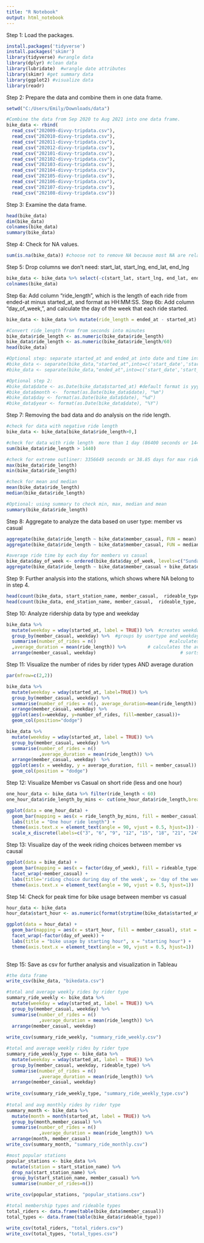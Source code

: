 ---
title: "R Notebook"
output: html_notebook
---

Step 1: Load the packages.
```{r}
install.packages('tidyverse')
install.packages('skimr')
library(tidyverse) #wrangle data
library(dplyr) #clean data
library(lubridate)  #wrangle date attributes
library(skimr) #get summary data
library(ggplot2) #visualize data
library(readr)
```

Step 2: Prepare the data and combine them in one data frame.
```{r}
setwd("C:/Users/Emily/Downloads/data")

#Combine the data from Sep 2020 to Aug 2021 into one data frame.
bike_data <- rbind(
  read_csv("202009-divvy-tripdata.csv"), 
  read_csv("202010-divvy-tripdata.csv"),
  read_csv("202011-divvy-tripdata.csv"),
  read_csv("202012-divvy-tripdata.csv"),
  read_csv("202101-divvy-tripdata.csv"),
  read_csv("202102-divvy-tripdata.csv"),
  read_csv("202103-divvy-tripdata.csv"),
  read_csv("202104-divvy-tripdata.csv"),
  read_csv("202105-divvy-tripdata.csv"),
  read_csv("202106-divvy-tripdata.csv"),
  read_csv("202107-divvy-tripdata.csv"),
  read_csv("202108-divvy-tripdata.csv"))
```

Step 3: Examine the data frame. 
```{r}
head(bike_data)
dim(bike_data)
colnames(bike_data)
summary(bike_data)
```

Step 4: Check for NA values. 
```{r}
sum(is.na(bike_data)) #choose not to remove NA because most NA are related to the start and end station names. 
```

Step 5: Drop columns we don't need: start_lat, start_lng, end_lat, end_lng
```{r}
bike_data <- bike_data %>% select(-c(start_lat, start_lng, end_lat, end_lng))
colnames(bike_data)
```


Step 6a: Add column “ride_length", which is the length of each ride from ended-at minus started_at, and format as HH:MM:SS.
Step 6b: Add column “day_of_week,”, and calculate the day of the week that each ride started.
```{r}
bike_data <- bike_data %>% mutate(ride_length = ended_at - started_at) %>% mutate(day_of_week = weekdays(as.Date(bike_data$started_at)))

#Convert ride_length from from seconds into minutes
bike_data$ride_length <- as.numeric(bike_data$ride_length)
bike_data$ride_length <- as.numeric(bike_data$ride_length/60)
head(bike_data)

#Optional step: separate started_at and ended_at into date and time into 4 new columns: start date, start time, end date, end time
#bike_data <- separate(bike_data,"started_at",into=c('start_date','start_time'), sep=' ')
#bike_data <- separate(bike_data,"ended_at",into=c('start_date','start_time'), sep=' ')

#Optional step 2:
#bike_data$date <- as.Date(bike_data$started_at) #default format is yyyy-mm-dd
#bike_data$month <-  format(as.Date(bike_data$date), "%m")
#bike_data$day <- format(as.Date(bike_data$date), "%d")
#bike_data$year <- format(as.Date(bike_data$date), "%Y")
```

Step 7: Removing the bad data and do analysis on the ride length.
```{r}
#check for data with negative ride length
bike_data <- bike_data[bike_data$ride_length>0,]

#check for data with ride length  more than 1 day (86400 seconds or 1440 mins). There is 3484 rides that the rider use the bike for more than 1 day
sum(bike_data$ride_length > 1440)

#check for extreme outliner: 3356649 seconds or 38.85 days for max ride and 1 second for the least ride length
max(bike_data$ride_length)
min(bike_data$ride_length)

#check for mean and median
mean(bike_data$ride_length)
median(bike_data$ride_length)

#Optional: using summary to check min, max, median and mean
summary(bike_data$ride_length)
```

Step 8: Aggregate to analyze the data based on user type: member vs casual
```{r}
aggregate(bike_data$ride_length ~ bike_data$member_casual, FUN = mean)
aggregate(bike_data$ride_length ~ bike_data$member_casual, FUN = median)

#average ride time by each day for members vs casual
bike_data$day_of_week <- ordered(bike_data$day_of_week, levels=c("Sunday", "Monday", "Tuesday", "Wednesday", "Thursday", "Friday", "Saturday"))
aggregate(bike_data$ride_length ~ bike_data$member_casual + bike_data$day_of_week, FUN = mean)
```

Step 9: Further analysis into the stations, which shows where NA belong to in step 4. 
```{r}
head(count(bike_data, start_station_name, member_casual,  rideable_type, sort= TRUE))
head(count(bike_data, end_station_name, member_casual,  rideable_type, sort= TRUE))
```

Step 10: Analyze ridership data by type and weekday
```{r}
bike_data %>% 
  mutate(weekday = wday(started_at, label = TRUE)) %>%  #creates weekday field using wday()
  group_by(member_casual, weekday) %>%  #groups by usertype and weekday
  summarise(number_of_rides = n()							#calculates the number of rides and average duration 
  ,average_duration = mean(ride_length)) %>% 		# calculates the average duration
  arrange(member_casual, weekday)								# sorts
```

Step 11: Visualize the number of rides by rider types AND average duration
```{r}
par(mfrow=c(2,2))

bike_data %>%
  mutate(weekday = wday(started_at, label=TRUE)) %>%
  group_by(member_casual, weekday) %>%
  summarise(number_of_rides = n(), average_duration=mean(ride_length)) %>%
  arrange(member_casual, weekday) %>%
  ggplot(aes(x=weekday, y=number_of_rides, fill=member_casual))+
  geom_col(position="dodge")

bike_data %>% 
  mutate(weekday = wday(started_at, label = TRUE)) %>% 
  group_by(member_casual, weekday) %>% 
  summarise(number_of_rides = n()
            ,average_duration = mean(ride_length)) %>% 
  arrange(member_casual, weekday)  %>% 
  ggplot(aes(x = weekday, y = average_duration, fill = member_casual)) +
  geom_col(position = "dodge")

```

Step 12: Visualize Member vs Casual on short ride (less and one hour)
```{r}
one_hour_data <- bike_data %>% filter(ride_length < 60)
one_hour_data$ride_length_by_mins <- cut(one_hour_data$ride_length,breaks = 20)

ggplot(data = one_hour_data) + 
  geom_bar(mapping = aes(x = ride_length_by_mins, fill = member_casual)) +
  labs(title = "One hour ride length") +
  theme(axis.text.x = element_text(angle = 90, vjust = 0.5, hjust=1)) +
  scale_x_discrete(labels=c("3", "6", "9", "12", "15", "18", "21", "24", "27", "30", "33", "36", "39", "42", "45", "48", "51", "54", "57", "60"))
```

Step 13: Visualize day of the week riding choices between member vs causal
```{r}
ggplot(data = bike_data) +
  geom_bar(mapping = aes(x = factor(day_of_week), fill = rideable_type))+
  facet_wrap(~member_casual) +
  labs(title='riding choice during day of the week', x= 'day of the week' )+
  theme(axis.text.x = element_text(angle = 90, vjust = 0.5, hjust=1))
```

Step 14: Check for peak time for bike usage between member vs casual
```{r}
hour_data <- bike_data
hour_data$start_hour <- as.numeric(format(strptime(bike_data$started_at,"%Y-%m-%d %H:%M:%OS"),'%H'))

ggplot(data = hour_data) + 
  geom_bar(mapping = aes(x = start_hour, fill = member_casual), stat = 'count') + 
  facet_wrap(~factor(day_of_week)) +
  labs(title = "bike usage by starting hour", x = "starting hour") + 
  theme(axis.text.x = element_text(angle = 90, vjust = 0.5, hjust=1)) 
  
```

Step 15: Save as csv for further analysis and visualization in Tableau
```{r}
#the data frame
write_csv(bike_data, "bikedata.csv")

#total and average weekly rides by rider type
summary_ride_weekly <- bike_data %>% 
  mutate(weekday = wday(started_at, label = TRUE)) %>% 
  group_by(member_casual, weekday) %>% 
  summarise(number_of_rides = n()
            ,average_duration = mean(ride_length)) %>% 
  arrange(member_casual, weekday)  
  
write_csv(summary_ride_weekly, "summary_ride_weekly.csv")

#total and average weekly rides by rider type
summary_ride_weekly_type <- bike_data %>% 
  mutate(weekday = wday(started_at, label = TRUE)) %>% 
  group_by(member_casual, weekday, rideable_type) %>% 
  summarise(number_of_rides = n()
            ,average_duration = mean(ride_length)) %>% 
  arrange(member_casual, weekday)  
  
write_csv(summary_ride_weekly_type, "summary_ride_weekly_type.csv")
  
#total and avg monthly rides by rider type
summary_month <- bike_data %>% 
  mutate(month = month(started_at, label = TRUE)) %>%  
  group_by(month,member_casual) %>%  
  summarise(number_of_rides = n()
            ,average_duration = mean(ride_length)) %>%    
  arrange(month, member_casual)
write_csv(summary_month, "summary_ride_monthly.csv")

#most popular stations
popular_stations <- bike_data %>%
  mutate(station = start_station_name) %>%
  drop_na(start_station_name) %>%
  group_by(start_station_name, member_casual) %>%
  summarise(number_of_rides=n())

write_csv(popular_stations, "popular_stations.csv")

#total membership types and rideable types
total_riders <- data.frame(table(bike_data$member_casual))
total_types <- data.frame(table(bike_data$rideable_type))

write_csv(total_riders, "total_riders.csv")
write_csv(total_types, "total_types.csv")
```



